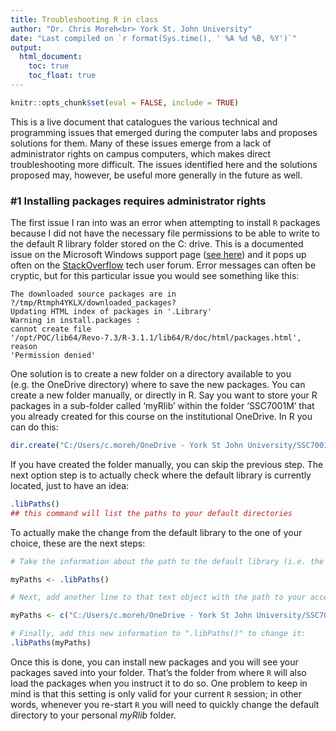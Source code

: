 ```yaml
---
title: Troubleshooting R in class
author: "Dr. Chris Moreh<br> York St. John University"
date: "Last compiled on `r format(Sys.time(), ' %A %d %B, %Y')`"
output: 
  html_document:
    toc: true
    toc_float: true
---
```


```r
knitr::opts_chunk$set(eval = FALSE, include = TRUE)
```

This is a live document that catalogues the various technical and programming issues that emerged during the computer labs and proposes solutions for them. Many of these issues emerge from a lack of administrator rights on campus computers, which makes direct troubleshooting more difficult. The issues identified here and the solutions proposed may, however, be useful more generally in the future as well.

### \#1 Installing packages requires administrator rights

The first issue I ran into was an error when attempting to install `R` packages because I did not have the necessary file permissions to be able to write to the default R library folder stored on the C: drive. This is a documented issue on the Microsoft Windows support page ([see here](https://support.microsoft.com/en-us/topic/general-problem-installing-any-r-package-0bf1f9ba-ead2-6335-46ec-190f6af75e44)) and it pops up often on the [StackOverflow](https://stackoverflow.com/tags) tech user forum. Error messages can often be cryptic, but for this particular issue you would see something like this:

<!--# This is a comment -->

    The downloaded source packages are in
    ?/tmp/Rtmph4YKLX/downloaded_packages?
    Updating HTML index of packages in '.Library'
    Warning in install.packages :
    cannot create file
    '/opt/POC/lib64/Revo-7.3/R-3.1.1/lib64/R/doc/html/packages.html', reason
    'Permission denied'

One solution is to create a new folder on a directory available to you (e.g. the OneDrive directory) where to save the new packages. You can create a new folder manually, or directly in R. Say you want to store your R packages in a sub-folder called 'myRlib' within the folder 'SSC7001M' that you already created for this course on the institutional OneDrive. In R you can do this:

```r
dir.create("C:/Users/c.moreh/OneDrive - York St John University/SSC7001M/myRlib") ## obviously, change the path to your own
```

If you have created the folder manually, you can skip the previous step. The next option step is to actually check where the default library is currently located, just to have an idea:

```r
.libPaths() 
## this command will list the paths to your default directories
```

To actually make the change from the default library to the one of your choice, these are the next steps:

```r
# Take the information about the path to the default library (i.e. the text generated by the ".libPaths()" commad) and save it as an object (say, one called 'myPaths') in your R environment so you can perform actions with it:

myPaths <- .libPaths()

# Next, add another line to that text object with the path to your accessible folder:

myPaths <- c("C:/Users/c.moreh/OneDrive - York St John University/SSC7001M/myRlib", myPaths) ## obviously, change the path to your own

# Finally, add this new information to ".libPaths()" to change it:
.libPaths(myPaths)
```

Once this is done, you can install new packages and you will see your packages saved into your folder. That's the folder from where `R` will also load the packages when you instruct it to do so. One problem to keep in mind is that this setting is only valid for your current `R` session; in other words, whenever you re-start `R` you will need to quickly change the default directory to your personal *myRlib* folder.

